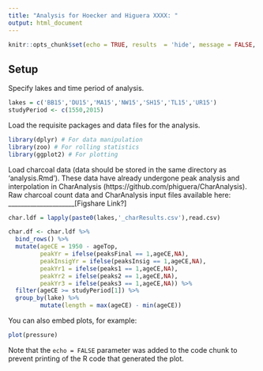 ```yaml
---
title: "Analysis for Hoecker and Higuera XXXX: "
output: html_document
---
```


```r
knitr::opts_chunk$set(echo = TRUE, results  = 'hide', message = FALSE, warning = FALSE)
```

## Setup

Specify lakes and time period of analysis.
```r
lakes = c('BB15','DU15','MA15','NW15','SH15','TL15','UR15') 
studyPeriod <- c(1550,2015)
```

Load the requisite packages and data files for the analysis.
```r
library(dplyr) # For data manipulation
library(zoo) # For rolling statistics 
library(ggplot2) # For plotting
```

Load charcoal data (data should be stored in the same directory as 'analysis.Rmd'). These data have already undergone peak analysis and interpolation in CharAnalysis (https://github.com/phiguera/CharAnalysis). Raw charcoal count data and CharAnalysis input files available here: _____________________[Figshare Link?]
```r
char.ldf = lapply(paste0(lakes,'_charResults.csv'),read.csv)   

char.df <- char.ldf %>%
  bind_rows() %>%
  mutate(ageCE = 1950 - ageTop,
         peakYr = ifelse(peaksFinal == 1,ageCE,NA),
         peakInsigYr = ifelse(peaksInsig == 1,ageCE,NA),
         peakYr1 = ifelse(peaks1 == 1,ageCE,NA),
         peakYr2 = ifelse(peaks2 == 1,ageCE,NA),
         peakYr3 = ifelse(peaks3 == 1,ageCE,NA)) %>%
  filter(ageCE >= studyPeriod[1]) %>%
  group_by(lake) %>%
         mutate(length = max(ageCE) - min(ageCE)) 
```




You can also embed plots, for example:

```r
plot(pressure)
```

Note that the `echo = FALSE` parameter was added to the code chunk to prevent printing of the R code that generated the plot.
